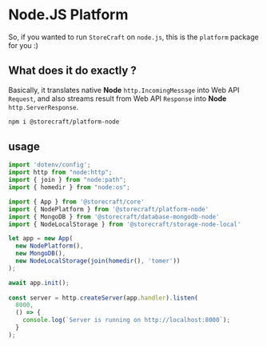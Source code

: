 # Node.JS Platform

So, if you wanted to run `StoreCraft` on `node.js`, this is the `platform`
package for you :)

## What does it do exactly ?

Basically, it translates native **Node** `http.IncomingMessage` into Web API `Request`,
and also streams result from Web API `Response` into **Node** `http.ServerResponse`.

```bash
npm i @storecraft/platform-node
```

## usage

```js
import 'dotenv/config';
import http from "node:http";
import { join } from "node:path";
import { homedir } from "node:os";

import { App } from '@storecraft/core'
import { NodePlatform } from '@storecraft/platform-node'
import { MongoDB } from '@storecraft/database-mongodb-node'
import { NodeLocalStorage } from '@storecraft/storage-node-local'

let app = new App(
  new NodePlatform(),
  new MongoDB(),
  new NodeLocalStorage(join(homedir(), 'tomer'))
);

await app.init();
 
const server = http.createServer(app.handler).listen(
  8000,
  () => {
    console.log(`Server is running on http://localhost:8000`);
  }
); 

```
